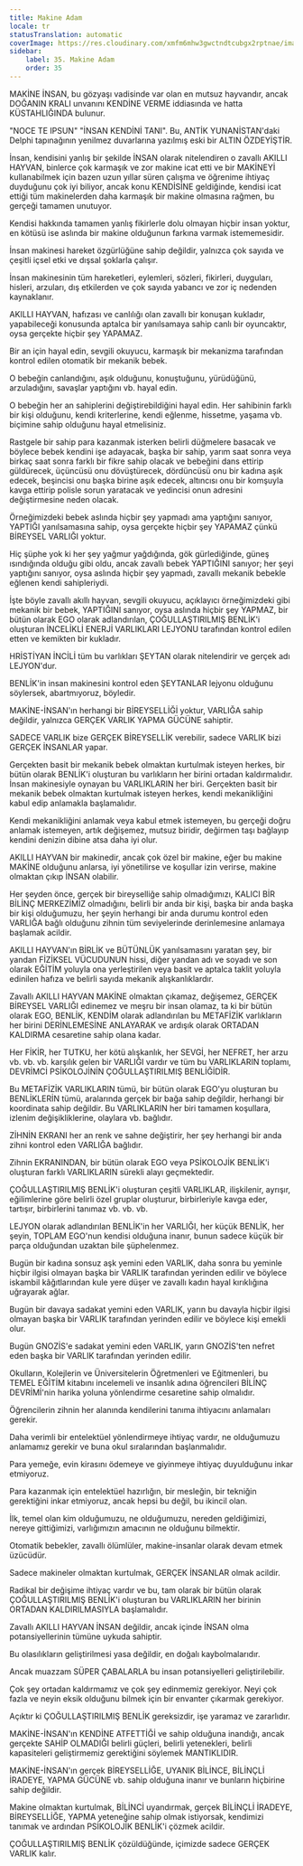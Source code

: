 ```yaml
---
title: Makine Adam
locale: tr
statusTranslation: automatic
coverImage: https://res.cloudinary.com/xmfm6mhw3gwctndtcubgx2rptnae/image/upload/v1740337243/small_cover_educacion_fundamental_a051170f1c.webp
sidebar:
    label: 35. Makine Adam
    order: 35
---
```

MAKİNE İNSAN, bu gözyaşı vadisinde var olan en mutsuz hayvandır, ancak DOĞANIN KRALI unvanını KENDİNE VERME iddiasında ve hatta KÜSTAHLIĞINDA bulunur.

"NOCE TE IPSUN" "İNSAN KENDİNİ TANI". Bu, ANTİK YUNANİSTAN'daki Delphi tapınağının yenilmez duvarlarına yazılmış eski bir ALTIN ÖZDEYİŞTİR.

İnsan, kendisini yanlış bir şekilde İNSAN olarak nitelendiren o zavallı AKILLI HAYVAN, binlerce çok karmaşık ve zor makine icat etti ve bir MAKİNEYİ kullanabilmek için bazen uzun yıllar süren çalışma ve öğrenime ihtiyaç duyduğunu çok iyi biliyor, ancak konu KENDİSİNE geldiğinde, kendisi icat ettiği tüm makinelerden daha karmaşık bir makine olmasına rağmen, bu gerçeği tamamen unutuyor.

Kendisi hakkında tamamen yanlış fikirlerle dolu olmayan hiçbir insan yoktur, en kötüsü ise aslında bir makine olduğunun farkına varmak istememesidir.

İnsan makinesi hareket özgürlüğüne sahip değildir, yalnızca çok sayıda ve çeşitli içsel etki ve dışsal şoklarla çalışır.

İnsan makinesinin tüm hareketleri, eylemleri, sözleri, fikirleri, duyguları, hisleri, arzuları, dış etkilerden ve çok sayıda yabancı ve zor iç nedenden kaynaklanır.

AKILLI HAYVAN, hafızası ve canlılığı olan zavallı bir konuşan kukladır, yapabileceği konusunda aptalca bir yanılsamaya sahip canlı bir oyuncaktır, oysa gerçekte hiçbir şey YAPAMAZ.

Bir an için hayal edin, sevgili okuyucu, karmaşık bir mekanizma tarafından kontrol edilen otomatik bir mekanik bebek.

O bebeğin canlandığını, aşık olduğunu, konuştuğunu, yürüdüğünü, arzuladığını, savaşlar yaptığını vb. hayal edin.

O bebeğin her an sahiplerini değiştirebildiğini hayal edin. Her sahibinin farklı bir kişi olduğunu, kendi kriterlerine, kendi eğlenme, hissetme, yaşama vb. biçimine sahip olduğunu hayal etmelisiniz.

Rastgele bir sahip para kazanmak isterken belirli düğmelere basacak ve böylece bebek kendini işe adayacak, başka bir sahip, yarım saat sonra veya birkaç saat sonra farklı bir fikre sahip olacak ve bebeğini dans ettirip güldürecek, üçüncüsü onu dövüştürecek, dördüncüsü onu bir kadına aşık edecek, beşincisi onu başka birine aşık edecek, altıncısı onu bir komşuyla kavga ettirip polisle sorun yaratacak ve yedincisi onun adresini değiştirmesine neden olacak.

Örneğimizdeki bebek aslında hiçbir şey yapmadı ama yaptığını sanıyor, YAPTIĞI yanılsamasına sahip, oysa gerçekte hiçbir şey YAPAMAZ çünkü BİREYSEL VARLIĞI yoktur.

Hiç şüphe yok ki her şey yağmur yağdığında, gök gürlediğinde, güneş ısındığında olduğu gibi oldu, ancak zavallı bebek YAPTIĞINI sanıyor; her şeyi yaptığını sanıyor, oysa aslında hiçbir şey yapmadı, zavallı mekanik bebekle eğlenen kendi sahipleriydi.

İşte böyle zavallı akıllı hayvan, sevgili okuyucu, açıklayıcı örneğimizdeki gibi mekanik bir bebek, YAPTIĞINI sanıyor, oysa aslında hiçbir şey YAPMAZ, bir bütün olarak EGO olarak adlandırılan, ÇOĞULLAŞTIRILMIŞ BENLİK'i oluşturan İNCELİKLİ ENERJİ VARLIKLARI LEJYONU tarafından kontrol edilen etten ve kemikten bir kukladır.

HRİSTİYAN İNCİLİ tüm bu varlıkları ŞEYTAN olarak nitelendirir ve gerçek adı LEJYON'dur.

BENLİK'in insan makinesini kontrol eden ŞEYTANLAR lejyonu olduğunu söylersek, abartmıyoruz, böyledir.

MAKİNE-İNSAN'ın herhangi bir BİREYSELLİĞİ yoktur, VARLIĞA sahip değildir, yalnızca GERÇEK VARLIK YAPMA GÜCÜNE sahiptir.

SADECE VARLIK bize GERÇEK BİREYSELLİK verebilir, sadece VARLIK bizi GERÇEK İNSANLAR yapar.

Gerçekten basit bir mekanik bebek olmaktan kurtulmak isteyen herkes, bir bütün olarak BENLİK'i oluşturan bu varlıkların her birini ortadan kaldırmalıdır. İnsan makinesiyle oynayan bu VARLIKLARIN her biri. Gerçekten basit bir mekanik bebek olmaktan kurtulmak isteyen herkes, kendi mekanikliğini kabul edip anlamakla başlamalıdır.

Kendi mekanikliğini anlamak veya kabul etmek istemeyen, bu gerçeği doğru anlamak istemeyen, artık değişemez, mutsuz biridir, değirmen taşı bağlayıp kendini denizin dibine atsa daha iyi olur.

AKILLI HAYVAN bir makinedir, ancak çok özel bir makine, eğer bu makine MAKİNE olduğunu anlarsa, iyi yönetilirse ve koşullar izin verirse, makine olmaktan çıkıp İNSAN olabilir.

Her şeyden önce, gerçek bir bireyselliğe sahip olmadığımızı, KALICI BİR BİLİNÇ MERKEZİMİZ olmadığını, belirli bir anda bir kişi, başka bir anda başka bir kişi olduğumuzu, her şeyin herhangi bir anda durumu kontrol eden VARLIĞA bağlı olduğunu zihnin tüm seviyelerinde derinlemesine anlamaya başlamak acildir.

AKILLI HAYVAN'ın BİRLİK ve BÜTÜNLÜK yanılsamasını yaratan şey, bir yandan FİZİKSEL VÜCUDUNUN hissi, diğer yandan adı ve soyadı ve son olarak EĞİTİM yoluyla ona yerleştirilen veya basit ve aptalca taklit yoluyla edinilen hafıza ve belirli sayıda mekanik alışkanlıklardır.

Zavallı AKILLI HAYVAN MAKİNE olmaktan çıkamaz, değişemez, GERÇEK BİREYSEL VARLIĞI edinemez ve meşru bir insan olamaz, ta ki bir bütün olarak EGO, BENLİK, KENDİM olarak adlandırılan bu METAFİZİK varlıkların her birini DERİNLEMESİNE ANLAYARAK ve ardışık olarak ORTADAN KALDIRMA cesaretine sahip olana kadar.

Her FİKİR, her TUTKU, her kötü alışkanlık, her SEVGİ, her NEFRET, her arzu vb. vb. vb. karşılık gelen bir VARLIĞI vardır ve tüm bu VARLIKLARIN toplamı, DEVRİMCİ PSİKOLOJİNİN ÇOĞULLAŞTIRILMIŞ BENLİĞİDİR.

Bu METAFİZİK VARLIKLARIN tümü, bir bütün olarak EGO'yu oluşturan bu BENLİKLERİN tümü, aralarında gerçek bir bağa sahip değildir, herhangi bir koordinata sahip değildir. Bu VARLIKLARIN her biri tamamen koşullara, izlenim değişikliklerine, olaylara vb. bağlıdır.

ZİHNİN EKRANI her an renk ve sahne değiştirir, her şey herhangi bir anda zihni kontrol eden VARLIĞA bağlıdır.

Zihnin EKRANINDAN, bir bütün olarak EGO veya PSİKOLOJİK BENLİK'i oluşturan farklı VARLIKLARIN sürekli alayı geçmektedir.

ÇOĞULLAŞTIRILMIŞ BENLİK'i oluşturan çeşitli VARLIKLAR, ilişkilenir, ayrışır, eğilimlerine göre belirli özel gruplar oluşturur, birbirleriyle kavga eder, tartışır, birbirlerini tanımaz vb. vb. vb.

LEJYON olarak adlandırılan BENLİK'in her VARLIĞI, her küçük BENLİK, her şeyin, TOPLAM EGO'nun kendisi olduğuna inanır, bunun sadece küçük bir parça olduğundan uzaktan bile şüphelenmez.

Bugün bir kadına sonsuz aşk yemini eden VARLIK, daha sonra bu yeminle hiçbir ilgisi olmayan başka bir VARLIK tarafından yerinden edilir ve böylece iskambil kâğıtlarından kule yere düşer ve zavallı kadın hayal kırıklığına uğrayarak ağlar.

Bugün bir davaya sadakat yemini eden VARLIK, yarın bu davayla hiçbir ilgisi olmayan başka bir VARLIK tarafından yerinden edilir ve böylece kişi emekli olur.

Bugün GNOZİS'e sadakat yemini eden VARLIK, yarın GNOZİS'ten nefret eden başka bir VARLIK tarafından yerinden edilir.

Okulların, Kolejlerin ve Üniversitelerin Öğretmenleri ve Eğitmenleri, bu TEMEL EĞİTİM kitabını incelemeli ve insanlık adına öğrencileri BİLİNÇ DEVRİMİ'nin harika yoluna yönlendirme cesaretine sahip olmalıdır.

Öğrencilerin zihnin her alanında kendilerini tanıma ihtiyacını anlamaları gerekir.

Daha verimli bir entelektüel yönlendirmeye ihtiyaç vardır, ne olduğumuzu anlamamız gerekir ve buna okul sıralarından başlanmalıdır.

Para yemeğe, evin kirasını ödemeye ve giyinmeye ihtiyaç duyulduğunu inkar etmiyoruz.

Para kazanmak için entelektüel hazırlığın, bir mesleğin, bir tekniğin gerektiğini inkar etmiyoruz, ancak hepsi bu değil, bu ikincil olan.

İlk, temel olan kim olduğumuzu, ne olduğumuzu, nereden geldiğimizi, nereye gittiğimizi, varlığımızın amacının ne olduğunu bilmektir.

Otomatik bebekler, zavallı ölümlüler, makine-insanlar olarak devam etmek üzücüdür.

Sadece makineler olmaktan kurtulmak, GERÇEK İNSANLAR olmak acildir.

Radikal bir değişime ihtiyaç vardır ve bu, tam olarak bir bütün olarak ÇOĞULLAŞTIRILMIŞ BENLİK'i oluşturan bu VARLIKLARIN her birinin ORTADAN KALDIRILMASIYLA başlamalıdır.

Zavallı AKILLI HAYVAN İNSAN değildir, ancak içinde İNSAN olma potansiyellerinin tümüne uykuda sahiptir.

Bu olasılıkların geliştirilmesi yasa değildir, en doğalı kaybolmalarıdır.

Ancak muazzam SÜPER ÇABALARLA bu insan potansiyelleri geliştirilebilir.

Çok şey ortadan kaldırmamız ve çok şey edinmemiz gerekiyor. Neyi çok fazla ve neyin eksik olduğunu bilmek için bir envanter çıkarmak gerekiyor.

Açıktır ki ÇOĞULLAŞTIRILMIŞ BENLİK gereksizdir, işe yaramaz ve zararlıdır.

MAKİNE-İNSAN'ın KENDİNE ATFETTİĞİ ve sahip olduğuna inandığı, ancak gerçekte SAHİP OLMADIĞI belirli güçleri, belirli yetenekleri, belirli kapasiteleri geliştirmemiz gerektiğini söylemek MANTIKLIDIR.

MAKİNE-İNSAN'ın gerçek BİREYSELLİĞE, UYANIK BİLİNCE, BİLİNÇLİ İRADEYE, YAPMA GÜCÜNE vb. sahip olduğuna inanır ve bunların hiçbirine sahip değildir.

Makine olmaktan kurtulmak, BİLİNCİ uyandırmak, gerçek BİLİNÇLİ İRADEYE, BİREYSELLİĞE, YAPMA yeteneğine sahip olmak istiyorsak, kendimizi tanımak ve ardından PSİKOLOJİK BENLİK'i çözmek acildir.

ÇOĞULLAŞTIRILMIŞ BENLİK çözüldüğünde, içimizde sadece GERÇEK VARLIK kalır.

